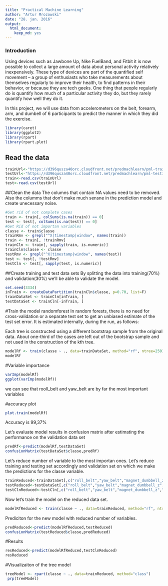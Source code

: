 ```yaml
---
title: "Practical Machine Learning"
author: "Artur Mrozowski"
date: "28. jan. 2016"
output: 
  html_document: 
    keep_md: yes
---
```


### Introduction  
Using devices such as Jawbone Up, Nike FuelBand, and Fitbit it is now possible to collect a large amount of data about personal activity relatively inexpensively. These type of devices are part of the quantified self movement – a group of enthusiasts who take measurements about themselves regularly to improve their health, to find patterns in their behavior, or because they are tech geeks. One thing that people regularly do is quantify how much of a particular activity they do, but they rarely quantify how well they do it.  

In this project, we will use data from accelerometers on the belt, forearm, arm, and dumbell of 6 participants to predict the manner in which they did the exercise.  


```r
library(caret)
library(ggplot2)
library(rpart)
library(rpart.plot)
```

## Read the data

```r
trainUrl<-"https://d396qusza40orc.cloudfront.net/predmachlearn/pml-training.csv"
testUrl<-"https://d396qusza40orc.cloudfront.net/predmachlearn/pml-testing.csv"
train<-read.csv(trainUrl)
test<-read.csv(testUrl)
```
##Clean the data
The columns that contain NA values need to be removed. Also the columms that don't make much sensne in the prediction model and create unecessary noise.
```r
#Get rid of not complete cases
train <- train[, colSums(is.na(train)) == 0] 
test <- test[, colSums(is.na(test)) == 0] 
#Get Rid of not importan variables
classe <- train$classe
trainRmv <- grepl("^X|timestamp|window", names(train))
train <- train[, !trainRmv]
trainCln <- train[, sapply(train, is.numeric)]
trainCln$classe <- classe
testRmv <- grepl("^X|timestamp|window", names(test))
test <- test[, !testRmv]
testCln <- test[, sapply(test, is.numeric)]

```
##Create training and test data sets
By splitting the data into training(70%) and validation(30%) we'll be able to validate the model.  
```r
set.seed(3334)
inTrain <- createDataPartition(trainCln$classe, p=0.70, list=F)
trainDataSet <- trainCln[inTrain, ]
testDataSet <- trainCln[-inTrain, ]


```
#Train the model randomforest
In random forests, there is no need for cross-validation or a separate test set to get an unbiased estimate of the test set error. It is estimated internally, during the run, as follows:

Each tree is constructed using a different bootstrap sample from the original data. About one-third of the cases are left out of the bootstrap sample and not used in the construction of the kth tree.   
```r
modelRf <- train(classe ~ ., data=trainDataSet, method="rf", ntree=250)
modelRf
```
#Variable importance
```r
varImp(modelRf)
ggplot(varImp(modelRf))

```

we can see that rooll_belt and yaw_belt  are by far the most important variables

#accuracy plot
```r
plot.train(modelRf)
```

Accuracy is 99,37%

Let's evaluate model results in confusion matrix after estimating the performance on the validation data set
```r
predRf<-predict(modelRf,testDataSet)
confusionMatrix(testDataSet$classe,predRf)
```

Let's reduce number of variable to the most importan ones. Let's reduce training and testing set accordingly and validation set on which we make the predictions for the classe variable.
```r

trainReduced<-trainDataSet[,c("roll_belt","yaw_belt","magnet_dumbbell_z","pitch_belt","magnet_dumbbell_y","magnet_dumbbell_x","pitch_forearm","classe")]
testReduced<-testDataSet[,c("roll_belt","yaw_belt","magnet_dumbbell_z","pitch_belt","magnet_dumbbell_y","magnet_dumbbell_x","pitch_forearm","classe")]
testClnReduced<-testCln[,c("roll_belt","yaw_belt","magnet_dumbbell_z","pitch_belt","magnet_dumbbell_y","magnet_dumbbell_x","pitch_forearm")]

```

Now let's train the model on the reduced data set.
```r
modelRfReduced <- train(classe ~ ., data=trainReduced, method="rf", ntree=250)
```
Prediciton for the new model with reduced number of variables.
```r
predReduced<-predict(modelRfReduced,testReduced)
confusionMatrix(testReduced$classe,predReduced)
```
#Results

```r
resReduced<-predict(modelRfReduced,testClnReduced)
resReduced
```

#Visualizaiton of the tree model
```r
treeModel <- rpart(classe ~ ., data=trainReduced, method="class")
 prp(treeModel)
 
```

